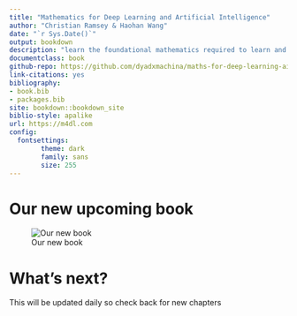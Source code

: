 ```yaml
--- 
title: "Mathematics for Deep Learning and Artificial Intelligence"
author: "Christian Ramsey & Haohan Wang"
date: "`r Sys.Date()`"
output: bookdown
description: "learn the foundational mathematics required to learn and apply cutting edge deep learning techniques. From Aristolean logic to Jaynes theory of probability to Rosenblatt\'s Perceptron"
documentclass: book
github-repo: https://github.com/dyadxmachina/maths-for-deep-learning-ai
link-citations: yes
bibliography:
- book.bib
- packages.bib
site: bookdown::bookdown_site
biblio-style: apalike
url: https://m4dl.com
config:
  fontsettings:
        theme: dark
        family: sans
        size: 255
---
```





# Our new upcoming book

![Our new book](https://66.media.tumblr.com/74aa26e98a8a815a4d29472bc0049419/tumblr_inline_ph0verhZgD1sxa6gj_1280.png)

# What's next?

This will be updated daily so check back for new chapters